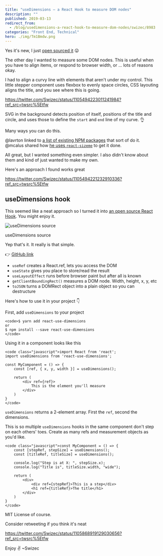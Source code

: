 ```yaml
---
title: "useDimensions – a React Hook to measure DOM nodes"
description: ""
published: 2019-03-13
redirect_from:
  - /blog/usedimensions-a-react-hook-to-measure-dom-nodes/swizec/8983
categories: "Front End, Technical"
hero: ./img/Tm1Bmdw.png
---
```


Yes it's new, I just [open sourced it](https://github.com/Swizec/useDimensions) 😛

The other day I wanted to measure some DOM nodes. This is useful when you have to align items, or respond to browser width, or ... lots of reasons okay.

I had to align a curvy line with elements that aren't under my control. This little stepper component uses flexbox to evenly space circles, CSS layouting aligns the title, and you see where this is going.

https://twitter.com/Swizec/status/1105494223011241984?ref_src=twsrc%5Etfw

SVG in the background detects position of itself, positions of the title and circle, and uses those to define the `start` and `end` line of my curve. 👌

Many ways you can do this.

@lavrton linked to [a list of existing NPM packages](https://www.npmjs.com/search?q=hook%20size) that sort of do it. @mcalus shared how [he uses `react-sizeme`](https://github.com/mcalus3/open-fraksl/blob/master/src/components/DomainComponents/DrawingComponents/FractalStage.tsx) to get it done.

All great, but I wanted something even simpler. I also didn't know about them and kind of just wanted to make my own.

Here's an approach I found works great

https://twitter.com/Swizec/status/1105494221232910336?ref_src=twsrc%5Etfw

## useDimensions hook

This seemed like a neat approach so I turned it into [an open source React Hook](https://github.com/Swizec/useDimensions). You might enjoy it.

![useDimensions source](./img/Tm1Bmdw.png)

useDimensions source

Yep that's it. It really is that simple.

👉 [GitHub link](https://github.com/Swizec/useDimensions)

- `useRef` creates a React.ref, lets you access the DOM
- `useState` gives you place to store/read the result
- `useLayoutEffect` runs before browser paint but after all is known
- `getClientBoundingRect()` measures a DOM node. Width, height, x, y, etc
- `toJSON` turns a DOMRect object into a plain object so you can destructure

Here's how to use it in your project 👇

First, add `useDimensions` to your project

```undefined
<code>$ yarn add react-use-dimensions
or
$ npm install --save react-use-dimensions
</code>
```

Using it in a component looks like this

```undefined
<code class="javascript">import React from 'react';
import useDimensions from 'react-use-dimensions';

const MyComponent = () => {
    const [ref, { x, y, width }] = useDimensions();

    return (
        <div ref={ref}>
            This is the element you'll measure
        </div>
    )
}
</code>
```

`useDimensions` returns a 2-element array. First the `ref`, second the dimensions.

This is so multiple `useDimensions` hooks in the same component don't step on each others' toes. Create as many refs and measurement objects as you'd like.

```undefined
<code class="javascript">const MyComponent = () => {
    const [stepRef, stepSize] = useDimensions();
    const [titleRef, titleSize] = useDimensions();

    console.log("Step is at X: ", stepSize.x);
    console.log("Title is", titleSize.width, "wide");

    return (
        <div>
            <div ref={stepRef}>This is a step</div>
            <h1 ref={titleRef}>The title</h1>
        </div>
    )
}
</code>
```

MIT License of course.

Consider retweeting if you think it's neat

https://twitter.com/Swizec/status/1105868919129030656?ref_src=twsrc%5Etfw

Enjoy ✌️ ~Swizec
